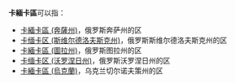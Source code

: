 '''卡緬卡區'''可以指：
* [[卡緬卡區_(奔薩州)|卡緬卡區 (奔薩州)]]，俄罗斯奔萨州的区
* [[卡缅卡区_(斯维尔德洛夫斯克州)|卡缅卡区 (斯维尔德洛夫斯克州)]]，俄罗斯斯维尔德洛夫斯克州的区
* [[卡緬卡區_(圖拉州)|卡緬卡區 (圖拉州)]]，俄罗斯图拉州的区
* [[卡缅卡区_(沃罗涅日州)|卡缅卡区 (沃罗涅日州)]]，俄罗斯沃罗涅日州的区
* [[卡緬卡區_(烏克蘭)|卡緬卡區 (烏克蘭)]]，乌克兰切尔诺夫策州的区

{{Disambiguation|K|Cat=四字行政区译名消歧义}}